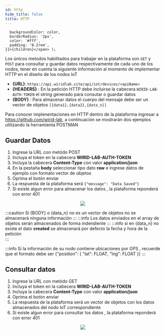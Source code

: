 ```yaml
---
id: http
hide_title: false
title: HTTP
---
```


      backgroundColor: color,
      borderRadius: '2px',
      color: '#fff',
      padding: '0.2rem',
    }}>{children}</span> );



Los únicos metodos habilitados para trabajar en la plataforma son ``GET`` y  ``POST`` para consultar y guardar datos respectivamente de cada uno de los nodos,  tener en cuenta la siguiente información al momento de implementar HTTP en el diseño de los nodos IoT


- **{URL}**: ``https://api.wiridlab.site/api/iot/devices/<apiName>``
- **{HEADERS}** : En la petición HTTP debe incluirse la cabecera ``WIRID-LAB-AUTH-TOKEN`` el string generado para consutar o guardar datos
- **{BODY}** : Para almacenar datos el cuerpo del mensaje debe ser un vector de objetos ``[{data1},{data2},{data_n}]``



Para conocer implenentaciones en HTTP dentro de la plataforma ingresar a https://github.com/wirid-lab, a continuación se mostrarán dos ejemplos utilizando la herramienta POSTMAN

## Guardar Datos

1. Ingrese la URL con metódo POST
2. Incluya el token en la cabecera **WIRID-LAB-AUTH-TOKEN** 
3. Incluya la cabecera **Content-Type**  con valor **application/json**
4. En la pestaña **body** seleccionar tipo dato **raw** e ingrese datos de ejemplo con formato vector de objetos 
5. Oprima el botón enviar
6. La respuesta de la plataforma será ``{"message": "Data Saved"}``
7. Si existe algun error para almacenar los datos , la plataforma reponderá con error 401


<div align="center" style={{margin: '20px'}}>
<img src={require('./../assets/iot/save-data-http-example-1.png').default}  align="center"/>
</div>

:::caution
Si {BODY} o {data_n} no es un vector de objetos  no se almacenará ninguna información
:::
:::info
Los datos enviados en el array de objetos serán almacenados de forma indendiente
:::
:::info
si en {data_n} no existe el dato **created** se almacenará por defecto la fecha y hora de la petición  
:::

:::info
Si la información de su nodo contiene ubicaciones por GPS , recuerde que el formato debe ser {"position": { "lat": FLOAT, "lng": FLOAT }}
:::

## Consultar datos


1. Ingrese la URL con metódo GET
2. Incluya el token en la cabecera **WIRID-LAB-AUTH-TOKEN** 
3. Incluya la cabecera **Content-Type**  con valor **application/json**
4. Oprima el botón enviar
6. La respuesta de la plataforma será un vector de objetos con los datos almacenados del nodo IoT correspondiente
7. Si existe algun error para consultar los datos , la plataforma reponderá con error 401 




<div align="center" style={{margin: '20px'}}>
<img src={require('./../assets/iot/get-data-http-example-1.png').default}  align="center"/>
</div>





